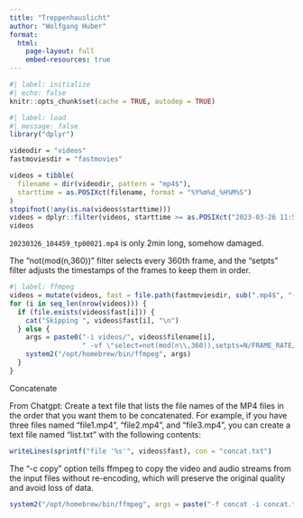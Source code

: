 ```yaml
---
title: "Treppenhauslicht"
author: "Wolfgang Huber"
format: 
  html:
    page-layout: full
    embed-resources: true
---
```


```r
#| label: initialize
#| echo: false
knitr::opts_chunk$set(cache = TRUE, autodep = TRUE)
```

```r
#| label: load
#| message: false
library("dplyr")

videodir = "videos"
fastmoviesdir = "fastmovies"

videos = tibble(
  filename = dir(videodir, pattern = "mp4$"),
  starttime = as.POSIXct(filename, format = "%Y%m%d_%H%M%S")
)
stopifnot(!any(is.na(videos$starttime)))
videos = dplyr::filter(videos, starttime >= as.POSIXct("2023-03-26 11:53"))
videos
```

`20230326_104459_tp00021.mp4` is only 2min long, somehow damaged.

The "not(mod(n,360))" filter selects every 360th frame, and the "setpts" filter adjusts the timestamps of the frames to keep them in order.

```r
#| label: ffmpeg
videos = mutate(videos, fast = file.path(fastmoviesdir, sub(".mp4$", "-fast.mp4", filename))) 
for (i in seq_len(nrow(videos))) {
  if (file.exists(videos$fast[i])) {
    cat("Skipping ", videos$fast[i], "\n")
  } else {
    args = paste0("-i videos/", videos$filename[i], 
                  " -vf \"select=not(mod(n\\,360)),setpts=N/FRAME_RATE/TB\" -an ", videos$fast[i])
    system2("/opt/homebrew/bin/ffmpeg", args)
  }
}
```

Concatenate

From Chatgpt: Create a text file that lists the file names of the MP4 files in the order that you want them to be concatenated. For example, if you have three files named "file1.mp4", "file2.mp4", and "file3.mp4", you can create a text file named "list.txt" with the following contents:

```r
writeLines(sprintf("file '%s'", videos$fast), con = "concat.txt")
```

The "-c copy" option tells ffmpeg to copy the video and audio streams from the input files without re-encoding, which will preserve the original quality and avoid loss of data.

```r
system2("/opt/homebrew/bin/ffmpeg", args = paste("-f concat -i concat.txt -c copy", file.path(fastmoviesdir, "concat.mp4")))
```

